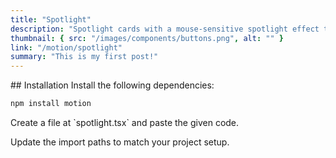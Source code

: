 ```yaml
---
title: "Spotlight"
description: "Spotlight cards with a mouse-sensitive spotlight effect that highlights the border of the div or section as you move your cursor"
thumbnail: { src: "/images/components/buttons.png", alt: "" }
link: "/motion/spotlight"
summary: "This is my first post!"
---
```


<ComponentPreview name="spotlight-demo" />
## Installation

<Steps>
<Step>
Install the following dependencies:
</Step>

```bash
npm install motion
```

<Step>
Create a file at `spotlight.tsx` and paste the given code.
</Step>

<CollapsibleSource name="spotlight" />

<Step>Update the import paths to match your project setup.</Step>

</Steps>
